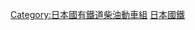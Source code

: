 {{Navbox
|name    = 日本國鐵柴油動車組
|titlestyle = border-left:solid 3em #000; border-right:solid 3em #000; background-color:#ddd;
|title   = [[File:Japanese National Railway logo.svg|70px|link=日本國有鐵道]] [[日本國有鐵道]][[柴聯車|-{zh-cn:柴油动车组; zh-tw:柴聯車; zh-hk:柴油動車組; }-]]
|state = {{{state|collapsed}}}
|listclass   = hlist
|group1 = [[蒸氣動車]]
|list1 = {{Link-ja|日本國鐵Ji 1型蒸汽動車|国鉄ジ1形蒸気動車|JiHaNi 6050型}} – {{Link-ja|博多灣鐵道I 1型蒸汽動車|博多湾鉄道イ1形蒸気動車|JiHa 6000型}} – {{Link-ja|日本國鐵KiHaNi 6450型蒸汽動車|国鉄キハニ6450形蒸気動車|KiHaNi 6450型}} – {{Link-ja|日本國鐵KiHa 6400型蒸汽動車|国鉄キハ6400形蒸気動車|KiHa 6400型}} – {{Link-ja|日本國鐵KiHa 6410型蒸汽動車|国鉄キハ6410形蒸気動車|KiHa 6410型}}
|group2 = 機械式
|list2 = {{Link-ja|日本國鐵KiHaNi 5000型柴油動車組|国鉄キハニ5000形気動車|KiHaNi 5000型}} – {{Link-ja|日本國鐵KiHa 40000型柴油動車組|国鉄キハ40000形気動車|KiHa 40000型}} – {{Link-ja|日本國鐵KiHa 04型柴油動車組|国鉄キハ04形気動車|KiHa 41000系/KiHa 04系}} – {{Link-ja|日本國鐵KiHa 07型柴油動車組|国鉄キハ07形気動車|KiHa 42000系/KiHa 07系}} – {{Link-ja|日本國鐵KiHa 01系柴油動車組|国鉄キハ01系気動車|KiHa 10000系/KiHa 01系}} 
|group3 = 電氣式
|list3 = {{Link-ja|日本國鐵KiHaNi 36450型柴油動車組|国鉄キハニ36450形気動車|KiHaNi 36450型}} – {{Link-ja|日本國鐵KiHa 43000型柴油動車組|国鉄キハ43000形気動車|KiHa 43000系}} – {{Link-ja|日本電氣式柴油動車組|日本の電気式気動車|KiHa 44000系}}
|group4 = 液體式
|list4 = {{Navbox subgroup
|groupstyle = width:8em
|liststyle = width:auto
|group1 = {{Link-ja|特急型車輛|特急形車両|特急型}}
|list1 = {{Link-ja|日本國鐵KiHa 80系柴油動車組|国鉄キハ80系気動車|KiHa 80系}} – {{Link-ja|日本國鐵KiHa 181系柴油動車組|国鉄キハ181系気動車|KiHa 181系}} – {{Link-ja|日本國鐵KiHa 183系柴油動車組|国鉄キハ183系気動車|KiHa 183系}} – {{Link-ja|日本國鐵KiHa 185系柴油動車組|国鉄キハ185系気動車|KiHa 185系}}
|group2 = {{Link-ja|急行型車輛|急行形車両|準急型、急行型}}
|list2 = {{Link-ja|日本國鐵KiHa 55系柴油動車組|国鉄キハ55系気動車|KiHa 44800型/KiHa 55系}} – {{Link-ja|日本國鐵KiHa 60系柴油動車組|国鉄キハ60系気動車|KiHa 60系}} – {{Link-ja|日本國鐵KiHa 56系柴油動車組|国鉄キハ56系気動車|KiHa 56系}} – {{Link-ja|日本國鐵KiHa 57系柴油動車組|国鉄キハ57系気動車|KiHa 57系}} – {{Link-ja|日本國鐵KiHa 58系柴油動車組|国鉄キハ58系気動車|KiHa 58系}} – {{Link-ja|日本國鐵KiHa 90系柴油動車組|国鉄キハ90系気動車|KiHa 90系}} – {{Link-ja|日本國鐵KiHa 65型柴油動車組|国鉄キハ65形気動車|KiHa 65型}}
|group3 = {{Link-ja|一般型車輛 (鐵路)|一般形車両 (鉄道)|一般用}}
|list3 = {{Link-ja|日本國鐵KiHa 44500型柴油動車組|国鉄キハ44500形気動車|KiHa 44500型/KiHa 15型}} – {{Link-ja|日本國鐵KiHa 10系柴油動車組|国鉄キハ10系気動車|KiHa 45000系/KiHa 10系}} – {{Link-ja|日本國鐵KiHa 20系柴油動車組|国鉄キハ20系気動車|KiHa 20系}} – {{Link-ja|日本國鐵KiHa 35系柴油動車組|国鉄キハ35系気動車|KiHa 35系}} – {{Link-ja|日本國鐵KiHa 08系柴油動車組|国鉄キハ08系気動車|KiHa 40系I/KiHa 08系}} – {{Link-ja|日本國鐵KiHa 45系柴油動車組|国鉄キハ45系気動車|KiHa 45系}} – {{Link-ja|日本國鐵KiHa 66系柴油動車組|国鉄キハ66系気動車|KiHa 66系}} – [[日本國鐵KiHa40系柴聯車|KiHa 40系II]] – {{Link-ja|日本國鐵KiHa 37型柴油動車組|国鉄キハ37形気動車|KiHa 37型}} – {{Link-ja|日本國鐵KiHa 38型柴油動車組|国鉄キハ38形気動車|KiHa 38型}} – {{Link-ja|日本國鐵KiHa 31型柴油動車組|国鉄キハ31形気動車|KiHa 31型}} – {{Link-ja|日本國鐵KiHa 32型柴油動車組|国鉄キハ32形気動車|KiHa 32型}} – {{Link-ja|日本國鐵KiHa 54型柴油動車組|国鉄キハ54形気動車|KiHa 54型}} }}
|group5 = 事業用、試驗車
|list5 = {{Link-ja|日本國鐵KiWa 90型柴油動車組|国鉄キワ90形気動車|KiWa 90型}} – {{Link-ja|日本國鐵KiHa 07型柴油動車組|国鉄キハ07形気動車|KiYa 92型}} – {{Link-ja|日本國鐵KiYa 191系柴油動車組|国鉄キヤ191系気動車|KiYa 191系}} – {{Link-ja|日本國鐵KiHa 391系柴油動車組|国鉄キハ391系気動車|KiHa 391系}}
|group6 = 其他
|list6 =  {{Link-ja|收購柴油動車組|買収気動車|私鐵收買車}} – {{Link-ja|日本國鐵KiSaHa 04型柴油動車組|国鉄キサハ04形気動車|KiSaHa 04型}}
|below   = 
}}<noinclude>
[[Category:日本國有鐵道柴油動車組]]
[[Category:日本鐵路車輛列表模板|日本國鐵]]
</noinclude>